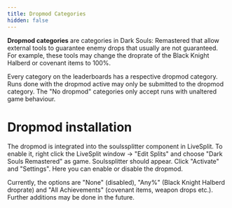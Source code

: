 ```yaml
---
title: Dropmod Categories
hidden: false
---
```


**Dropmod categories** are categories in Dark Souls: Remastered that allow external tools to guarantee enemy drops that usually are not guaranteed. For example, these tools may change the droprate of the Black Knight Halberd or covenant items to 100%.

Every category on the leaderboards has a respective dropmod category. Runs done with the dropmod active may only be submitted to the dropmod category. The "No dropmod" categories only accept runs with unaltered game behaviour.

# Dropmod installation

The dropmod is integrated into the soulssplitter component in LiveSplit. To enable it, right click the LiveSplit window → "Edit Splits" and choose "Dark Souls Remastered" as game. Soulssplitter should appear. Click "Activate" and "Settings". Here you can enable or disable the dropmod.

Currently, the options are "None" (disabled), "Any%" (Black Knight Halberd droprate) and "All Achievements" (covenant items, weapon drops etc.). Further additions may be done in the future.